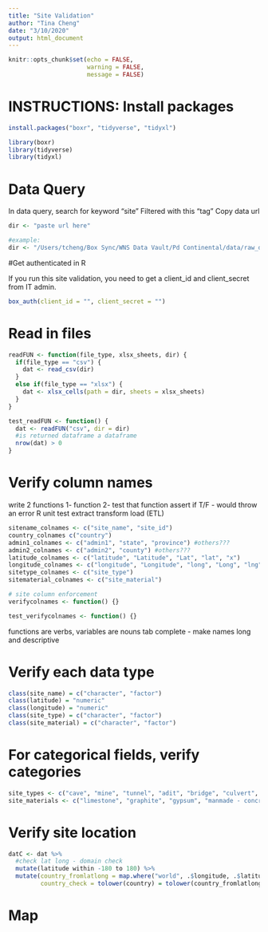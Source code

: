 ```yaml
---
title: "Site Validation"
author: "Tina Cheng"
date: "3/10/2020"
output: html_document
---
```


```r
knitr::opts_chunk$set(echo = FALSE,
                      warning = FALSE,
                      message = FALSE)
```

# INSTRUCTIONS: Install packages

```r
install.packages("boxr", "tidyverse", "tidyxl")
```


```r
library(boxr)
library(tidyverse)
library(tidyxl)
```

# Data Query 

In data query, search for keyword "site"
Filtered with this "tag"
Copy data url 

```r
dir <- "paste url here"

#example:
dir <- "/Users/tcheng/Box Sync/WNS Data Vault/Pd Continental/data/raw_data/all_site.csv"
```


#Get authenticated in R

If you run this site validation, you need to get a client_id and client_secret from IT admin.

```r
box_auth(client_id = "", client_secret = "")
```


# Read in files

```r
readFUN <- function(file_type, xlsx_sheets, dir) {
  if(file_type == "csv") {
    dat <- read_csv(dir)
  }
  else if(file_type == "xlsx") {
    dat <- xlsx_cells(path = dir, sheets = xlsx_sheets)
  }
}

test_readFUN <- function() {
  dat <- readFUN("csv", dir = dir)
  #is returned dataframe a dataframe
  nrow(dat) > 0
}

```

# Verify column names

write 2 functions
1- function
2- test that function
assert if T/F - would throw an error
R unit test
extract transform load (ETL)


```r
sitename_colnames <- c("site_name", "site_id")
country_colnames c("country")
admin1_colnames <- c("admin1", "state", "province") #others???
admin2_colnames <- c("admin2", "county") #others???
latitude_colnames <- c("latitude", "Latitude", "Lat", "lat", "x")
longitude_colnames <- c("longitude", "Longitude", "long", "Long", "lng", "Y")
sitetype_colnames <- c("site_type")
sitematerial_colnames <- c("site_material")

# site column enforcement
verifycolnames <- function() {}

test_verifycolnames <- function() {}
```

functions are verbs, variables are nouns
tab complete - make names long and descriptive

# Verify each data type

```r
class(site_name) = c("character", "factor")
class(latitude) = "numeric"
class(longitude) = "numeric"
class(site_type) = c("character", "factor")
class(site_material) = c("character", "factor")
```

# For categorical fields, verify categories

```r
site_types <- c("cave", "mine", "tunnel", "adit", "bridge", "culvert", "building")
site_materials <- c("limestone", "graphite", "gypsum", "manmade - concrete") #others???
```

# Verify site location

```r
datC <- dat %>% 
  #check lat long - domain check
  mutate(latitude within -180 to 180) %>% 
  mutate(country_fromlatlong = map.where("world", .$longitude, .$latitude),
         country_check = tolower(country) = tolower(country_fromlatlong))
```

# Map

```r


```

